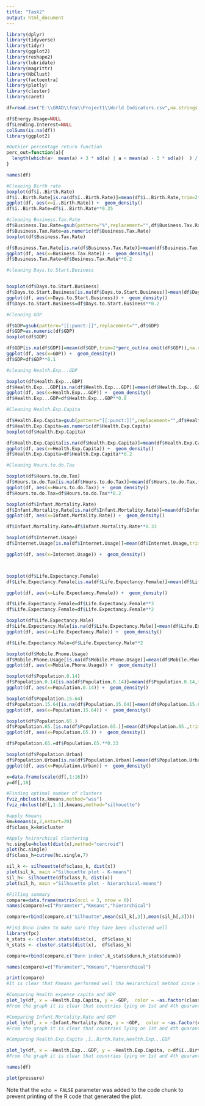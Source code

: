 ---
title: "Task2"
output: html_document
---

```{r}
library(dplyr)
library(tidyverse)
library(tidyr)
library(ggplot2)
library(reshape2)
library(lubridate)
library(magrittr)
library(NbClust)
library(factoextra)
library(plotly)
library(cluster)
library(caret)
```


```{r}
df=read.csv("E:\\GRAD\\fda\\Project1\\World Indicators.csv",na.strings = "")

df$Energy.Usage=NULL
df$Lending.Interest=NULL
colSums(is.na(df))
library(ggplot2)
```


```{r}
#Outkier percentage return function
perc_out=function(a){
  length(which(a>  mean(a) + 3 * sd(a) | a < mean(a) - 3 * sd(a))  ) / length(a)
}
```


```{r}
names(df)

#Cleaning Birth rate
boxplot(df$ï..Birth.Rate)
df$ï..Birth.Rate[is.na(df$ï..Birth.Rate)]=mean(df$ï..Birth.Rate,trim=2*perc_out(na.omit(df$ï..Birth.Rate)),na.rm = TRUE)
ggplot(df, aes(x=ï..Birth.Rate)) +  geom_density()
df$ï..Birth.Rate=df$ï..Birth.Rate**0.25
```


```{r}
#cleaning Business.Tax.Rate
df$Business.Tax.Rate=gsub(pattern="%",replacement="",df$Business.Tax.Rate)
df$Business.Tax.Rate=as.numeric(df$Business.Tax.Rate)
boxplot(df$Business.Tax.Rate)

df$Business.Tax.Rate[is.na(df$Business.Tax.Rate)]=mean(df$Business.Tax.Rate,trim=2*perc_out(na.omit(df$Business.Tax.Rate)),na.rm = TRUE)
ggplot(df, aes(x=Business.Tax.Rate)) +  geom_density()
df$Business.Tax.Rate=df$Business.Tax.Rate**0.2

```


```{r}
#cleaning Days.to.Start.Business


boxplot(df$Days.to.Start.Business)
df$Days.to.Start.Business[is.na(df$Days.to.Start.Business)]=mean(df$Days.to.Start.Business,trim=2*perc_out(na.omit(df$Days.to.Start.Business)),na.rm = TRUE)
ggplot(df, aes(x=Days.to.Start.Business)) +  geom_density()
df$Days.to.Start.Business=df$Days.to.Start.Business**0.2

```


```{r}
#Cleaning GDP

df$GDP=gsub(pattern="[[:punct:]]",replacement="",df$GDP)
df$GDP=as.numeric(df$GDP)
boxplot(df$GDP)

df$GDP[is.na(df$GDP)]=mean(df$GDP,trim=2*perc_out(na.omit(df$GDP)),na.rm = TRUE)
ggplot(df, aes(x=GDP)) +  geom_density()
df$GDP=df$GDP**0.1
```


```{r}
#cleaning Health.Exp...GDP

boxplot(df$Health.Exp...GDP)
df$Health.Exp...GDP[is.na(df$Health.Exp...GDP)]=mean(df$Health.Exp...GDP,trim=2*perc_out(na.omit(df$Health.Exp...GDP)),na.rm = TRUE)
ggplot(df, aes(x=Health.Exp...GDP)) +  geom_density()
df$Health.Exp...GDP=df$Health.Exp...GDP**0.8

```


```{r}
#Cleaning Health.Exp.Capita

df$Health.Exp.Capita=gsub(pattern="[[:punct:]]",replacement="",df$Health.Exp.Capita)
df$Health.Exp.Capita=as.numeric(df$Health.Exp.Capita)
boxplot(df$Health.Exp.Capita)

df$Health.Exp.Capita[is.na(df$Health.Exp.Capita)]=mean(df$Health.Exp.Capita,trim=2*perc_out(na.omit(df$Health.Exp.Capita)),na.rm = TRUE)
ggplot(df, aes(x=Health.Exp.Capita)) +  geom_density()
df$Health.Exp.Capita=df$Health.Exp.Capita**0.2
```


```{r}
#Cleaning Hours.to.do.Tax

boxplot(df$Hours.to.do.Tax)
df$Hours.to.do.Tax[is.na(df$Hours.to.do.Tax)]=mean(df$Hours.to.do.Tax,trim=2*perc_out(na.omit(df$Hours.to.do.Tax)),na.rm = TRUE)
ggplot(df, aes(x=Hours.to.do.Tax)) +  geom_density()
df$Hours.to.do.Tax=df$Hours.to.do.Tax**0.2
```

```{r}

boxplot(df$Infant.Mortality.Rate)
df$Infant.Mortality.Rate[is.na(df$Infant.Mortality.Rate)]=mean(df$Infant.Mortality.Rate,trim=2*perc_out(na.omit(df$Infant.Mortality.Rate)),na.rm = TRUE)
ggplot(df, aes(x=Infant.Mortality.Rate)) +  geom_density()

df$Infant.Mortality.Rate=df$Infant.Mortality.Rate**0.33
```

```{r}

boxplot(df$Internet.Usage)
df$Internet.Usage[is.na(df$Internet.Usage)]=mean(df$Internet.Usage,trim=2*perc_out(na.omit(df$Internet.Usage)),na.rm = TRUE)

ggplot(df, aes(x=Internet.Usage)) +  geom_density()




```
```{r}

boxplot(df$Life.Expectancy.Female)
df$Life.Expectancy.Female[is.na(df$Life.Expectancy.Female)]=mean(df$Life.Expectancy.Female,trim=2*perc_out(na.omit(df$Life.Expectancy.Female)),na.rm = TRUE)

ggplot(df, aes(x=Life.Expectancy.Female)) +  geom_density()

df$Life.Expectancy.Female=df$Life.Expectancy.Female**3
df$Life.Expectancy.Female=df$Life.Expectancy.Female**2
```


```{r}


boxplot(df$Life.Expectancy.Male)
df$Life.Expectancy.Male[is.na(df$Life.Expectancy.Male)]=mean(df$Life.Expectancy.Male,trim=2*perc_out(na.omit(df$Life.Expectancy.Male)),na.rm = TRUE)
ggplot(df, aes(x=Life.Expectancy.Male)) +  geom_density()

df$Life.Expectancy.Male=df$Life.Expectancy.Male**2

```

```{r}

boxplot(df$Mobile.Phone.Usage)
df$Mobile.Phone.Usage[is.na(df$Mobile.Phone.Usage)]=mean(df$Mobile.Phone.Usage,trim=2*perc_out(na.omit(df$Mobile.Phone.Usage)),na.rm = TRUE)
ggplot(df, aes(x=Mobile.Phone.Usage)) +  geom_density()

```

```{r}

boxplot(df$Population.0.14)
df$Population.0.14[is.na(df$Population.0.14)]=mean(df$Population.0.14,trim=2*perc_out(na.omit(df$Population.0.14)),na.rm = TRUE)
ggplot(df, aes(x=Population.0.14)) +  geom_density()


```

```{r}

boxplot(df$Population.15.64)
df$Population.15.64[is.na(df$Population.15.64)]=mean(df$Population.15.64,trim=2*perc_out(na.omit(df$Population.15.64)),na.rm = TRUE)
ggplot(df, aes(x=Population.15.64)) +  geom_density()


```


```{r}

boxplot(df$Population.65.)
df$Population.65.[is.na(df$Population.65.)]=mean(df$Population.65.,trim=2*perc_out(na.omit(df$Population.65.)),na.rm = TRUE)
ggplot(df, aes(x=Population.65.)) +  geom_density()

df$Population.65.=df$Population.65.**0.33

```

```{r}

boxplot(df$Population.Urban)
df$Population.Urban[is.na(df$Population.Urban)]=mean(df$Population.Urban,trim=2*perc_out(na.omit(df$Population.Urban)),na.rm = TRUE)
ggplot(df, aes(x=Population.Urban)) +  geom_density()


```


```{r}
x=data.frame(scale(df[,1:16]))
y=df[,18]
```

```{r}
#Finding optimal number of clusters
fviz_nbclust(x,kmeans,method="wss")
fviz_nbclust(df[,1:3],kmeans,method="silhouette")
```
```{r}
#apply Kmeans
km=kmeans(x,2,nstart=20)
df$class_k=km$cluster

#Apply heirarchical clustering
hc.single=hclust(dist(x),method="centroid")
plot(hc.single)
df$class_h=cutree(hc.single,7)
```

```{r}
sil_k <- silhouette(df$class_k, dist(x))
plot(sil_k, main ="Silhouette plot - K-means")
sil_h<- silhouette(df$class_h, dist(x))
plot(sil_h, main ="Silhouette plot - hierarchical-means")

```
```{r}
#Filling summary
compare=data.frame(matrix(ncol = 3, nrow = 0))
names(compare)=c("Parameter","Kmeans","hierarchical")

compare=rbind(compare,c("Silhoutte",mean(sil_k[,3]),mean(sil_h[,3])))
```

```{r}
#Find Dunn index to make sure they have been clustered well
library(fpc)
k_stats <- cluster.stats(dist(x),  df$class_k)
h_stats <- cluster.stats(dist(x),  df$class_h)

compare=rbind(compare,c("Dunn index",k_stats$dunn,h_stats$dunn))

```
```{r}
names(compare)=c("Parameter","Kmeans","hierarchical")

print(compare)
#It is clear that Kmeans performed well tha Heirarchical method since silhoutte index and dunn index is more than the other
```
```{r}
#Comparing Health expense capita and GDP
plot_ly(df, x = ~Health.Exp.Capita, y = ~GDP,  color = ~as.factor(class_k))
#From the graph it is clear that countries lying on 1st and 4th quarants are considered as a group 
```
```{r}
#Comparing Infant.Mortality.Rate and GDP
plot_ly(df, x = ~Infant.Mortality.Rate, y = ~GDP,  color = ~as.factor(class_k))
#From the graph it is clear that countries lying on 1st and 4th quarants are considered as a group 
```
```{r}
#Comparing Health.Exp.Capita ,ï..Birth.Rate,Health.Exp...GDP

plot_ly(df, x = ~Health.Exp...GDP, y = ~Health.Exp.Capita, z=df$ï..Birth.Rate, color = ~as.factor(class_k))
#From the graph it is clear that countries lying on 1st and 4th quarants are considered as a group
```


```{r}
names(df)
```


```{r pressure, echo=FALSE}
plot(pressure)
```

Note that the `echo = FALSE` parameter was added to the code chunk to prevent printing of the R code that generated the plot.
